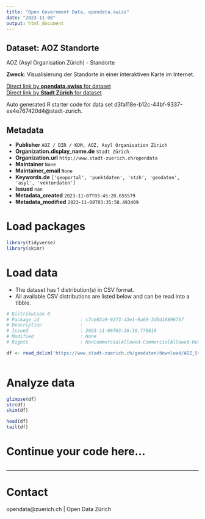 ```yaml
---
title: "Open Government Data, opendata.swiss"
date: "2023-11-08"
output: html_document
---
```


## Dataset: AOZ Standorte

AOZ (Asyl Organisation Zürich) - Standorte  

**Zweck**: Visualisierung der Standorte in einer interaktiven Karte im Internet.  

[Direct link by **opendata.swiss** for dataset](https://opendata.swiss/de/dataset/aoz-standorte)<br>
[Direct link by **Stadt Zürich** for dataset](https://data.stadt-zuerich.ch/dataset/geo_aoz_standorte)

Auto generated R starter code for data set d3fa118e-b12c-44bf-9337-ee4e767420d4@stadt-zurich.

## Metadata

- **Publisher** `AOZ / DIR / KOM, AOZ, Asyl Organisation Zürich`
- **Organization.display_name.de** `Stadt Zürich`
- **Organization.url** `http://www.stadt-zuerich.ch/opendata`
- **Maintainer** `None`
- **Maintainer_email** `None`
- **Keywords.de** `['geoportal', 'punktdaten', 'stzh', 'geodaten', 'asyl', 'vektordaten']`
- **Issued** `nan`
- **Metadata_created** `2023-11-07T03:45:20.655579`
- **Metadata_modified** `2023-11-08T03:35:58.493409`


# Load packages

```r

library(tidyverse)
library(skimr)

```

# Load data

-   The dataset has 1 distribution(s) in CSV format.
-   All available CSV distributions are listed below and can be read into a tibble.

```r

# Distribution 0
# Package_id               : c7ce03a9-9273-43e1-9a69-3d0d16896757
# Description              : 
# Issued                   : 2023-11-06T03:16:30.776819
# Modified                 : None
# Rights                   : NonCommercialAllowed-CommercialAllowed-ReferenceNotRequired

df <- read_delim('https://www.stadt-zuerich.ch/geodaten/download/AOZ_Standorte?format=10008')



```

# Analyze data

```r

glimpse(df)
str(df)
skim(df)

head(df)
tail(df)

```

# Continue your code here...

```r

```

------------------------------------------------------------------------

# Contact

opendata@zuerich.ch | Open Data Zürich
